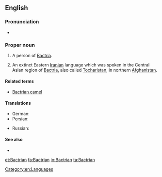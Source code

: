 ==English==

===Pronunciation===
* {{a|UK}} {{IPA|/ˈbæktɹɪən/}}

===Proper noun===
{{en-proper noun|Bactrians}}
{{wikipedia}}

# {{context|countable}} A person of [[Bactria]].
# {{context|uncountable}} An extinct Eastern [[Iranian]] language which was spoken in the Central Asian region of [[Bactria]], also called [[Tocharistan]], in northern [[Afghanistan]].

====Related terms====
* [[Bactrian camel]]

====Translations====
{{trans-top|language}}
* German: {{t-|de|Baktrisch|n}}
* Persian: {{t+|fa|باختری|sc=fa-Arab}}
{{trans-mid}}
* Russian: {{t-|ru|бактрийский|tr=|sc=Cyrl}}
{{trans-bottom}}

====See also====
* {{langcat}}

[[Category:en:Languages]]

[[et:Bactrian]]
[[fa:Bactrian]]
[[io:Bactrian]]
[[ta:Bactrian]]